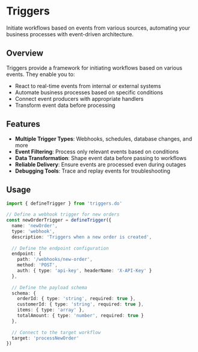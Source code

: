 # Triggers

Initiate workflows based on events from various sources, automating your business processes with event-driven architecture.

## Overview

Triggers provide a framework for initiating workflows based on various events. They enable you to:

- React to real-time events from internal or external systems
- Automate business processes based on specific conditions
- Connect event producers with appropriate handlers
- Transform event data before processing

## Features

- **Multiple Trigger Types**: Webhooks, schedules, database changes, and more
- **Event Filtering**: Process only relevant events based on conditions
- **Data Transformation**: Shape event data before passing to workflows
- **Reliable Delivery**: Ensure events are processed even during outages
- **Debugging Tools**: Trace and replay events for troubleshooting

## Usage

```typescript
import { defineTrigger } from 'triggers.do'

// Define a webhook trigger for new orders
const newOrderTrigger = defineTrigger({
  name: 'newOrder',
  type: 'webhook',
  description: 'Triggers when a new order is created',
  
  // Define the endpoint configuration
  endpoint: {
    path: '/webhooks/new-order',
    method: 'POST',
    auth: { type: 'api-key', headerName: 'X-API-Key' }
  },
  
  // Define the payload schema
  schema: {
    orderId: { type: 'string', required: true },
    customerId: { type: 'string', required: true },
    items: { type: 'array' },
    totalAmount: { type: 'number', required: true }
  },
  
  // Connect to the target workflow
  target: 'processNewOrder'
})
```
